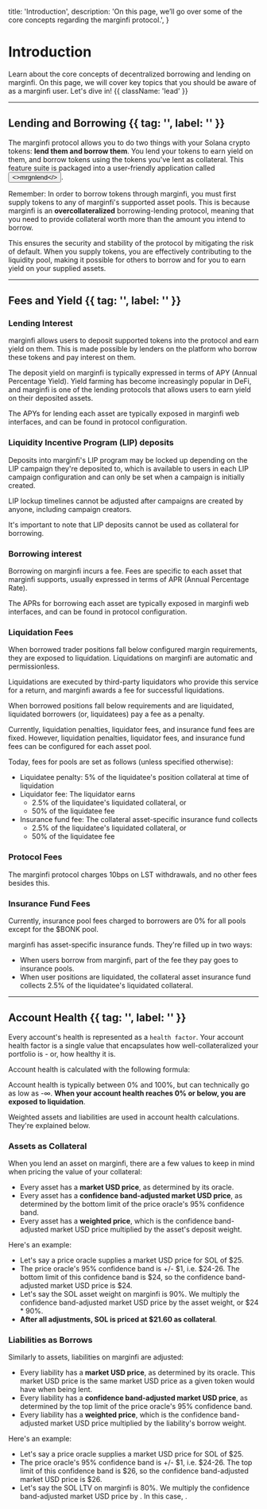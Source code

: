 

  title: 'Introduction',
  description:
    'On this page, we’ll go over some of the core concepts regarding the marginfi protocol.',
}

# Introduction

Learn about the core concepts of decentralized borrowing and lending on marginfi. On this page, we will cover key topics that you should be aware of as a marginfi user. Let's dive in! {{ className: 'lead' }}

---

## Lending and Borrowing {{ tag: '', label: '' }}

The marginfi protocol allows you to do two things with your Solana crypto tokens: **lend them and borrow them**. You lend your tokens to earn yield on them, and borrow tokens using the tokens you've lent as collateral. This feature suite is packaged into a user-friendly application called <Button href="https://app.marginfi.com/" variant="text"><>mrgnlend</></Button>. 

Remember: In order to borrow tokens through marginfi, you must first supply tokens to any of marginfi's supported asset pools. This is because marginfi is an **overcollateralized** borrowing-lending protocol, meaning that you need to provide collateral worth more than the amount you intend to borrow. 

This ensures the security and stability of the protocol by mitigating the risk of default. When you supply tokens, you are effectively contributing to the liquidity pool, making it possible for others to borrow and for you to earn yield on your supplied assets.

---

## Fees and Yield {{ tag: '', label: '' }}

### Lending Interest

marginfi allows users to deposit supported tokens into the protocol and earn yield on them. This is made possible by lenders on the platform who borrow these tokens and pay interest on them. 

The deposit yield on marginfi is typically expressed in terms of APY (Annual Percentage Yield). Yield farming has become increasingly popular in DeFi, and marginfi is one of the lending protocols that allows users to earn yield on their deposited assets.

The APYs for lending each asset are typically exposed in marginfi web interfaces, and can be found in protocol configuration.

### Liquidity Incentive Program (LIP) deposits

Deposits into marginfi's LIP program may be locked up depending on the LIP campaign they're deposited to, which is available to users in each LIP campaign configuration and can only be set when a campaign is initially created.

LIP lockup timelines cannot be adjusted after campaigns are created by anyone, including campaign creators.

It's important to note that LIP deposits cannot be used as collateral for borrowing.

### Borrowing interest

Borrowing on marginfi incurs a fee. Fees are specific to each asset that marginfi supports, usually expressed in terms of APR (Annual Percentage Rate).

The APRs for borrowing each asset are typically exposed in marginfi web interfaces, and can be found in protocol configuration.

### Liquidation Fees

When borrowed trader positions fall below configured margin requirements, they are exposed to liquidation. Liquidations on marginfi are automatic and permissionless.

Liquidations are executed by third-party liquidators who provide this service for a return, and marginfi awards a fee for successful liquidations.

When borrowed positions fall below requirements and are liquidated, liquidated borrowers (or, liquidatees) pay a fee as a penalty.

Currently, liquidation penalties, liquidator fees, and insurance fund fees are fixed. However, liquidation penalties, liquidator fees, and insurance fund fees can be configured for each asset pool.

Today, fees for pools are set as follows (unless specified otherwise):
- Liquidatee penalty: 5% of the liquidatee's position collateral at time of liquidation
- Liquidator fee: The liquidator earns
  - 2.5% of the liquidatee's liquidated collateral, or
  - 50% of the liquidatee fee
- Insurance fund fee: The collateral asset-specific insurance fund collects
  - 2.5% of the liquidatee's liquidated collateral, or
  - 50% of the liquidatee fee

### Protocol Fees

The marginfi protocol charges 10bps on LST withdrawals, and no other fees besides this.

### Insurance Fund Fees

<Note>
Currently, insurance pool fees charged to borrowers are 0% for all pools except for the $BONK pool.
</Note>

marginfi has asset-specific insurance funds. They're filled up in two ways:
- When users borrow from marginfi, part of the fee they pay goes to insurance pools.
- When user positions are liquidated, the collateral asset insurance fund collects 2.5% of the liquidatee's liquidated collateral.

---

## Account Health {{ tag: '', label: '' }}

Every account's health is represented as a `health factor`. Your account health factor is a single value that encapsulates how well-collateralized your portfolio is - or, how healthy it is.

Account health is calculated with the following formula:

<ImageComponent 
    src={AssetsAndLiabilities}
    width={700}
    height={700}
    alt="Assets And Liabilities"
/>

Account health is typically between 0% and 100%, but can technically go as low as -∞. **When your account health reaches 0% or below, you are exposed to liquidation**.

<Note>
Weighted assets and liabilities are used in account health calculations. They're explained below.
</Note>

### Assets as Collateral

When you lend an asset on marginfi, there are a few values to keep in mind when pricing the value of your collateral:
- Every asset has a **market USD price**, as determined by its oracle.
- Every asset has a **confidence band-adjusted market USD price**, as determined by the bottom limit of the price oracle's 95% confidence band.
- Every asset has a **weighted price**, which is the confidence band-adjusted market USD price multiplied by the asset's deposit weight.

Here's an example:
- Let's say a price oracle supplies a market USD price for SOL of $25.
- The price oracle's 95% confidence band is +/- $1, i.e. $24-26. The bottom limit of this confidence band is $24, so the confidence band-adjusted market USD price is $24.
- Let's say the SOL asset weight on marginfi is 90%. We multiply the confidence band-adjusted market USD price by the asset weight, or $24 * 90%.
- **After all adjustments, SOL is priced  at $21.60 as collateral**.

### Liabilities as Borrows

Similarly to assets, liabilities on marginfi are adjusted:
- Every liability has a **market USD price**, as determined by its oracle. This market USD price is the same market USD price as a given token would have when being lent.
- Every liability has a **confidence band-adjusted market USD price**, as determined by the top limit of the price oracle's 95% confidence band.
- Every liability has a **weighted price**, which is the confidence band-adjusted market USD price multiplied by the liability's borrow weight.

Here's an example:
- Let's say a price oracle supplies a market USD price for SOL of $25.
- The price oracle's 95% confidence band is +/- $1, i.e. $24-26. The top limit of this confidence band is $26, so the confidence band-adjusted market USD price is $26.
- Let's say the SOL LTV on marginfi is 80%. We multiply the confidence band-adjusted market USD price by <Math>1/LTV</Math>. In this case, <Math>1/0.80 = 1.25</Math>.
